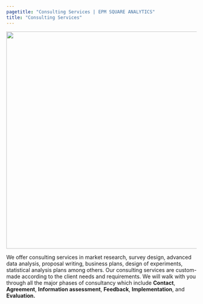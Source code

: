 ```yaml
---
pagetitle: "Consulting Services | EPM SQUARE ANALYTICS"
title: "Consulting Services"
---
```


![](/images/consult.jpg){width="800" height="576"}

We offer consulting services in market research, survey design, advanced data analysis, proposal writing, business plans, design of experiments, statistical analysis plans among others. Our consulting services are custom-made according to the client needs and requirements. We will walk with you through all the major phases of consultancy which include **Contact**, **Agreement**, **Information assessment**, **Feedback**, **Implementation**, and **Evaluation.**
